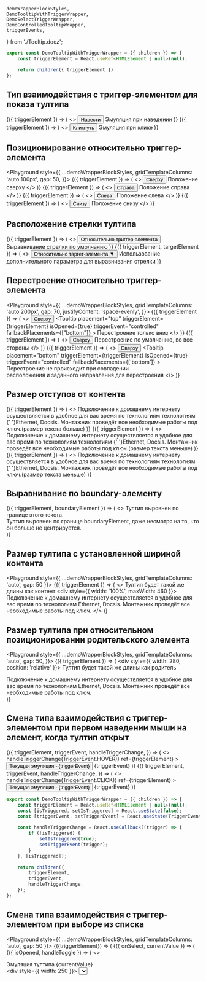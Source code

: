     demoWrapperBlockStyles,
    DemoTooltipWithTriggerWrapper,
    DemoSelectTriggerWrapper,
    DemoControlledTooltipWrapper,
    triggerEvents,
} from './Tooltip.docz';

```javascript collapse=Код DemoTooltipWithTriggerWrapper
export const DemoTooltipWithTriggerWrapper = ({ children }) => {
    const triggerElement = React.useRef<HTMLElement | null>(null);

    return children({ triggerElement })
};
```

## Тип взаимодействия с триггер-элементом для показа тултипа

<Playground style={demoWrapperBlockStyles}>
    <DemoTooltipWithTriggerWrapper>
        {({ triggerElement }) => (
            <>
                <span ref={triggerElement}>
                    <Button fullWidth>Навести</Button>
                </span>
                <Tooltip triggerElement={triggerElement}>
                    Эмуляция при наведении
                </Tooltip>
            </>
        )}
    </DemoTooltipWithTriggerWrapper>
    <DemoTooltipWithTriggerWrapper>
        {({ triggerElement }) => (
            <>
                <span ref={triggerElement}>
                    <Button fullWidth>Кликнуть</Button>
                </span>
                <Tooltip
                    triggerEvent="click"
                    triggerElement={triggerElement}
                >
                    Эмуляция при клике
                </Tooltip>
            </>
        )}
    </DemoTooltipWithTriggerWrapper>
</Playground>

## Позиционирование относительно триггер-элемента

<Playground style={{
    ...demoWrapperBlockStyles,
    gridTemplateColumns: 'auto 100px',
    gap: 50,
}}>
    <DemoTooltipWithTriggerWrapper>
        {({ triggerElement }) => (
            <>
                <span ref={triggerElement}>
                    <Button fullWidth>
                        Сверху
                    </Button>
                </span>
                <Tooltip triggerElement={triggerElement}>
                    Положение сверху
                </Tooltip>
            </>
        )}
    </DemoTooltipWithTriggerWrapper>
    <DemoTooltipWithTriggerWrapper>
        {({ triggerElement }) => (
            <>
                <span ref={triggerElement}>
                    <Button fullWidth>
                        Справа
                    </Button>
                </span>
                <Tooltip
                    placement="right"
                    triggerElement={triggerElement}
                >
                    Положение справа
                </Tooltip>
            </>
        )}
    </DemoTooltipWithTriggerWrapper>
    <DemoTooltipWithTriggerWrapper>
        {({ triggerElement }) => (
            <>
                <span ref={triggerElement}>
                    <Button fullWidth>
                        Слева
                    </Button>
                </span>
                <Tooltip
                    placement="left"
                    triggerElement={triggerElement}
                >
                    Положение слева
                </Tooltip>
            </>
        )}
    </DemoTooltipWithTriggerWrapper>
    <DemoTooltipWithTriggerWrapper>
        {({ triggerElement }) => (
            <>
                <span ref={triggerElement}>
                    <Button fullWidth>
                        Снизу
                    </Button>
                </span>
                <Tooltip
                    placement="bottom"
                    triggerElement={triggerElement}
                >
                    Положение снизу
                </Tooltip>
            </>
        )}
    </DemoTooltipWithTriggerWrapper>
</Playground>

## Расположение стрелки тултипа

<Playground style={demoWrapperBlockStyles}>
    <DemoTooltipWithTriggerWrapper>
        {({ triggerElement }) => (
            <>
                <span ref={triggerElement}>
                    <Button fullWidth>Относительно триггер-элемента</Button>
                </span>
                <Tooltip triggerElement={triggerElement}>
                    Выравнивание стрелки по умолчанию
                </Tooltip>
            </>
        )}
    </DemoTooltipWithTriggerWrapper>
    <DemoTooltipWithTriggerWrapper>
        {({ triggerElement, targetElement }) => (
            <>
                <span ref={triggerElement}>
                    <Button fullWidth>
                        Относительно таргет-элемента
                        <span ref={targetElement}>▼</span>
                    </Button>
                </span>
                <Tooltip
                    triggerElement={triggerElement}
                    targetElement={targetElement}
                    placement="bottom"
                >
                    Использование дополнительного параметра для выравнивания стрелки
                </Tooltip>
            </>
        )}
    </DemoTooltipWithTriggerWrapper>
</Playground>

## Перестроение относительно триггер-элемента

<Playground style={{
    ...demoWrapperBlockStyles,
    gridTemplateColumns: 'auto 200px',
    gap: 70,
    justifyContent: 'space-evenly',
}}>
    <DemoTooltipWithTriggerWrapper>
        {({ triggerElement }) => (
            <>
                <span ref={triggerElement}>
                    <Button fullWidth>
                        Сверху
                    </Button>
                </span>
                <Tooltip
                    placement="top"
                    triggerElement={triggerElement}
                    isOpened={true}
                    triggerEvent="controlled"
                    fallbackPlacements={["bottom"]}
                >
                    Перестроение только вниз
                </Tooltip>
            </>
        )}
    </DemoTooltipWithTriggerWrapper>
    <DemoTooltipWithTriggerWrapper>
        {({ triggerElement }) => (
            <>
                <span ref={triggerElement}>
                    <Button fullWidth>
                        Сверху
                    </Button>
                </span>
                <Tooltip 
                    triggerElement={triggerElement}
                    isOpened={true}
                    triggerEvent="controlled"
                >
                    Перестроение по умолчанию, во все стороны
                </Tooltip>
            </>
        )}
    </DemoTooltipWithTriggerWrapper>
    <DemoTooltipWithTriggerWrapper>
        {({ triggerElement }) => (
            <>
                <span ref={triggerElement}>
                    <Button fullWidth>
                        Сверху
                    </Button>
                </span>
                <Tooltip
                    placement="bottom"
                    triggerElement={triggerElement}
                    isOpened={true}
                    triggerEvent="controlled"
                    fallbackPlacements={['bottom']}
                >
                    Перестроение не происходит при совпадении<br />
                    расположения и заданного направления для перестроения
                </Tooltip>
            </>
        )}
    </DemoTooltipWithTriggerWrapper>
</Playground>

##  Размер отступов от контента

<Playground style={demoWrapperBlockStyles}>
    <DemoTooltipWithTriggerWrapper>
        {({ triggerElement }) => (
            <>
                <Paragraph hasMargin={false}>
                    Подключение к домашнему интернету осуществляется в удобное для вас время по технологиям
                    <span ref={triggerElement}>
                        <TextLink>технологиям</TextLink>
                    </span>
                    {' '}Ethernet, Docsis.
                </Paragraph>
                <Tooltip paddings="none" triggerElement={triggerElement}>
                    <Paragraph hasMargin={false}>
                        Монтажник проведёт все необходимые работы под ключ.(размер текста больше)
                    </Paragraph>
                </Tooltip>
            </>
        )}
    </DemoTooltipWithTriggerWrapper>
    <DemoTooltipWithTriggerWrapper>
        {({ triggerElement }) => (
            <>
                <Paragraph hasMargin={false}>
                    Подключение к домашнему интернету осуществляется в удобное для вас время по технологиям
                    <span ref={triggerElement}>
                        <TextLink>технологиям</TextLink>
                    </span>
                    {' '}Ethernet, Docsis.
                </Paragraph>
                <Tooltip paddings="small" triggerElement={triggerElement}>
                    <Paragraph hasMargin={false}>
                        Монтажник проведёт все необходимые работы под ключ.(размер текста меньше)
                    </Paragraph>
                </Tooltip>
            </>
        )}
    </DemoTooltipWithTriggerWrapper>
    <DemoTooltipWithTriggerWrapper>
        {({ triggerElement }) => (
            <>
                <Paragraph hasMargin={false}>
                    Подключение к домашнему интернету осуществляется в удобное для вас время по технологиям
                    <span ref={triggerElement}>
                        <TextLink>технологиям</TextLink>
                    </span>
                    {' '}Ethernet, Docsis.
                </Paragraph>
                <Tooltip paddings="medium" triggerElement={triggerElement}>
                    <Paragraph hasMargin={false}>
                        Монтажник проведёт все необходимые работы под ключ.(размер текста меньше)
                    </Paragraph>
                </Tooltip>
            </>
        )}
    </DemoTooltipWithTriggerWrapper>
</Playground>

##  Выравнивание по boundary-элементу

<Playground style={demoWrapperBlockStyles}>
    <DemoTooltipWithTriggerWrapper>
        {({ triggerElement, boundaryElement }) => (
            <>
                <Paragraph hasMargin={false}>
                    <span 
                        ref={boundaryElement}
                        style={{
                            outline: '1px solid rgba(0,0,0,0.1)',
                            padding: '12px'
                        }}
                    >Тултип выровнен по границе этого 
                        <span ref={triggerElement}>
                            <TextLink>текста.</TextLink>
                        </span>
                    </span>
                </Paragraph>
                <Tooltip
                    placement="bottom"
                    triggerElement={triggerElement}
                    boundaryElement={boundaryElement}
                >
                    <div>
                        Тултип выровнен по границе boundaryElement, даже несмотря на то, что он больше не центрируется.
                    </div>
                </Tooltip>
            </>
        )}
    </DemoTooltipWithTriggerWrapper>
</Playground>

## Размер тултипа с установленной шириной контента

<Playground style={{
    ...demoWrapperBlockStyles,
    gridTemplateColumns: 'auto',
    gap: 50
}}>
    <DemoTooltipWithTriggerWrapper>
        {({ triggerElement }) => (
            <>
                <span ref={triggerElement}>
                    Тултип будет такой же длины как контент
                </span>
                <Tooltip
                    placement="bottom"
                    isOpened={true}
                    triggerEvent="controlled"
                    triggerElement={triggerElement}
                >
                    <div style={{ width: '100%', maxWidth: 460 }}>
                        Подключение к домашнему интернету осуществляется в удобное для вас время по технологиям Ethernet, Docsis.
                        Монтажник проведёт все необходимые работы под ключ.
                    </div>
                </Tooltip>
            </>
        )}
    </DemoTooltipWithTriggerWrapper>
</Playground>

## Размер тултипа при относительном позиционировании родительского элемента

<Playground style={{
    ...demoWrapperBlockStyles,
    gridTemplateColumns: 'auto',
    gap: 50,
}}>
    <DemoTooltipWithTriggerWrapper>
        {({ triggerElement }) => (
            <div style={{ width: 280, position: 'relative' }}>
                <span ref={triggerElement}>
                    Тултип будет такой же длины как родитель
                </span>
                <Tooltip
                    placement="bottom"
                    isOpened={true}
                    triggerEvent="controlled"
                    triggerElement={triggerElement}
                >
                    <div>
                        Подключение к домашнему интернету осуществляется в удобное для вас время по технологиям Ethernet, Docsis.
                        Монтажник проведёт все необходимые работы под ключ.
                    </div>
                </Tooltip>
            </div>
        )}
    </DemoTooltipWithTriggerWrapper>
</Playground>

## Смена типа взаимодействия с триггер-элементом при первом наведении мыши на элемент, когда тултип открыт

<Playground style={demoWrapperBlockStyles}>
    <DemoTooltipWithTriggerWrapper>
        {({
            triggerElement,
            triggerEvent,
            handleTriggerChange,
        }) => (
            <>
                <span
                    onMouseEnter={() => handleTriggerChange(TriggerEvent.HOVER)}
                    ref={triggerElement}
                >
                    <Button fullWidth>Текущая эмуляция - {triggerEvent}</Button>
                </span>
                <Tooltip
                    isOpened={true}
                    triggerEvent={triggerEvent}
                    triggerElement={triggerElement}
                >
                    {triggerEvent}
                </Tooltip>
            </>
        )}
    </DemoTooltipWithTriggerWrapper>
    <DemoTooltipWithTriggerWrapper>
        {({
            triggerElement,
            triggerEvent,
            handleTriggerChange,
        }) => (
            <>
                <span
                    onMouseEnter={() => handleTriggerChange(TriggerEvent.CLICK)}
                    ref={triggerElement}
                >
                    <Button fullWidth>Текущая эмуляция - {triggerEvent}</Button>
                </span>
                <Tooltip
                    isOpened={true}
                    triggerEvent={triggerEvent}
                    triggerElement={triggerElement}
                >
                    {triggerEvent}
                </Tooltip>
            </>
        )}
    </DemoTooltipWithTriggerWrapper>
</Playground>

```javascript collapse=Код DemoTooltipWithTriggerWrapper
export const DemoTooltipWithTriggerWrapper = ({ children }) => {
    const triggerElement = React.useRef<HTMLElement | null>(null);
    const [isTriggered, setIsTriggered] = React.useState(false);
    const [triggerEvent, setTriggerEvent] = React.useState(TriggerEvent.CONTROLLED);

    const handleTriggerChange = React.useCallback((trigger) => {
        if (!isTriggered) {
            setIsTriggered(true);
            setTriggerEvent(trigger);
        }
    }, [isTriggered]);

    return children({
        triggerElement,
        triggerEvent,
        handleTriggerChange,
    });
};
```

## Смена типа взаимодействия с триггер-элементом при выборе из списка

<Playground style={{
    ...demoWrapperBlockStyles,
    gridTemplateColumns: 'auto',
    gap: 50
}}>
    <DemoTooltipWithTriggerWrapper>
        {({triggerElement}) => (
        <DemoSelectTriggerWrapper>
            {({ onSelect, currentValue }) => (
                <DemoControlledTooltipWrapper isOpen={true}>
                    {({
                        isOpened,
                        handleToggle
                    }) => (
                        <>
                            <div>
                                <span ref={triggerElement}>
                                    <TextLink>Эмуляция тултипа</TextLink>
                                </span>
                                <Tooltip
                                    isOpened={isOpened}
                                    triggerEvent={currentValue}
                                    triggerElement={triggerElement}
                                >
                                    {currentValue}
                                </Tooltip>
                            </div>
                            <div style={{ width: 250 }}>
                                <Select
                                    label="Изменить эмуляцию"
                                    onSelect={onSelect}
                                    placeholder="Выберите эмуляцию"
                                    items={triggerEvents}
                                    currentValue={currentValue}
                                />
                            </div>
                            <Button
                                fullWidth
                                onClick={handleToggle}
                                disabled={currentValue !== TriggerEvent.CONTROLLED}
                            >
                                Переключение тултипа
                            </Button>
                        </>
                    )}
                </DemoControlledTooltipWrapper>
            )}
        </DemoSelectTriggerWrapper>
    )}
    </DemoTooltipWithTriggerWrapper>
</Playground>

```javascript collapse=Триггер-события
export const triggerEvents: ISelectItem[] = [
    {
        value: TriggerEvent.CONTROLLED,
        title: TriggerEvent.CONTROLLED,
    },
    {
        value: TriggerEvent.HOVER,
        title: TriggerEvent.HOVER,
    },
    {
        value: TriggerEvent.CLICK,
        title: TriggerEvent.CLICK,
    },
];
```

```javascript collapse=Код DemoSelectTriggerWrapper
export const DemoSelectTriggerWrapper = ({ children }) => {
    const { value } = triggerEvents[0];
    const [currentValue, setCurrentValue] = React.useState<SelectItemValueType>(value);
    const handleSelect = (_e: React.SyntheticEvent<EventTarget>, data: ISelectItem) => {
        setCurrentValue(data.value);
    };

    return children({
        onSelect: handleSelect,
        currentValue: currentValue,
    });
};
```

```javascript collapse=Код DemoControlledTooltipWrapper
export const DemoControlledTooltipWrapper = ({ children, isOpen = false }) => {
    const [isOpened, setIsOpened] = React.useState(isOpen);
    const handleToggle = () => setIsOpened(open => !open);

    return children({
        isOpened,
        handleToggle,
    });
};
```

## Управление компонентом снаружи

<Playground style={{
    ...demoWrapperBlockStyles,
    gridTemplateColumns: 'auto',
    gap: 50
}}>
        <DemoTooltipWithTriggerWrapper>
            {({ triggerElement }) => (
                <DemoControlledTooltipWrapper>
                    {({ isOpened, handleOpen, handleClose}) => (
                        <>
                            <span
                                ref={triggerElement}
                                style={{
                                    width: 250,
                                }}
                                >
                                <TextField
                                    placeholder="Сфокусируся на мне"
                                    onFocus={handleOpen}
                                    onBlur={handleClose}
                                />
                            </span>
                            <Tooltip
                                isOpened={isOpened}
                                triggerEvent="controlled"
                                triggerElement={triggerElement}
                            >
                                <Paragraph hasMargin={false}>
                                    Подключение к домашнему интернету осуществляется в удобное для вас время по технологиям Ethernet, Docsis.
                                    Монтажник проведёт все необходимые работы под ключ.
                                </Paragraph>
                            </Tooltip>
                        </>
                    )}
                </DemoControlledTooltipWrapper>
            )}
        </DemoTooltipWithTriggerWrapper>
</Playground>

```javascript collapse=Код DemoTooltipWithTriggerWrapper
export const DemoControlledTooltipWrapper = ({ children, isOpen = false }) => {
    const [isOpened, setIsOpened] = React.useState(isOpen);
    const handleOpen = () => setIsOpened(true);
    const handleClose = () => setIsOpened(false);

    return children({
        isOpened,
        handleOpen,
        handleClose,
    });
};
```

## Управление компонентом снаружи с сохранением внутренних обработчиков для триггер-элемента

<Playground style={demoWrapperBlockStyles}>
    <DemoTooltipWithTriggerWrapper>
        {({ triggerElement }) => (
            <>
                <span ref={triggerElement}>
                    <Button fullWidth>Навести</Button>
                </span>
                <DemoControlledTooltipWrapper>
                    {({ isOpened, handleOpen, handleClose}) => (
                        <Tooltip
                            onOpen={handleOpen}
                            onClose={handleClose}
                            isOpened={isOpened}
                            triggerElement={triggerElement}
                        >
                            <Paragraph>
                                Подключение к домашнему интернету осуществляется в удобное для вас время по технологиям Ethernet, Docsis.
                                Монтажник проведёт все необходимые работы под ключ.
                            </Paragraph>
                            <Button onClick={handleClose}>Закрыть</Button>
                        </Tooltip>
                    )}
                </DemoControlledTooltipWrapper>
            </>
        )}
    </DemoTooltipWithTriggerWrapper>
    <DemoTooltipWithTriggerWrapper>
        {({ triggerElement }) => (
            <>
                <span ref={triggerElement}>
                    <Button fullWidth>Кликнуть</Button>
                </span>
                <DemoControlledTooltipWrapper>
                    {({ isOpened, handleOpen, handleClose}) => (
                        <Tooltip
                            onOpen={handleOpen}
                            onClose={handleClose}
                            isOpened={isOpened}
                            triggerEvent="click"
                            triggerElement={triggerElement}
                        >
                            <Paragraph>
                                Подключение к домашнему интернету осуществляется в удобное для вас время по технологиям Ethernet, Docsis.
                                Монтажник проведёт все необходимые работы под ключ.
                            </Paragraph>
                            <Button onClick={handleClose}>Закрыть</Button>
                        </Tooltip>
                    )}
                </DemoControlledTooltipWrapper>
            </>
        )}
    </DemoTooltipWithTriggerWrapper>
</Playground>

```javascript collapse=Код DemoControlledTooltipWrapper
export const DemoControlledTooltipWrapper = ({ children, isOpen = false }) => {
    const [isOpened, setIsOpened] = React.useState(isOpen);
    const handleOpen = () => setIsOpened(true);
    const handleClose = () => setIsOpened(false);

    return children({
        isOpened,
        handleOpen,
        handleClose,
    });
};
```
